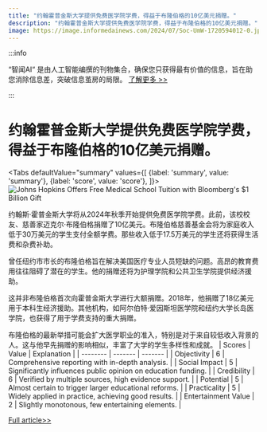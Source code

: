 ```yaml
---
title: "约翰霍普金斯大学提供免费医学院学费，得益于布隆伯格的10亿美元捐赠。"
description: "约翰霍普金斯大学提供免费医学院学费，得益于布隆伯格的10亿美元捐赠。"
image: https://image.informedainews.com/2024/07/Soc-UmW-1720594012-0.jpg
---
```



:::info

“智闻AI“ 是由人工智能编撰的刊物集合，确保您只获得最有价值的信息，旨在助您消除信息差，突破信息茧房的局限。  [了解更多 >>](/)

:::

# 约翰霍普金斯大学提供免费医学院学费，得益于布隆伯格的10亿美元捐赠。


<Tabs
	defaultValue="summary"
	values={[
	{label: 'summary', value: 'summary'},
	{label: 'score', value: 'score'},
]}>
<TabItem value="summary">
<img
  src="https://image.informedainews.com/2024/07/Soc-UmW-1720594012-0.jpg"
  alt="Johns Hopkins Offers Free Medical School Tuition with Bloomberg's $1 Billion Gift"
/>



约翰斯·霍普金斯大学将从2024年秋季开始提供免费医学院学费。此前，该校校友、慈善家迈克尔·布隆伯格捐赠了10亿美元。布隆伯格慈善基金会将为家庭收入低于30万美元的学生支付全额学费。那些收入低于17.5万美元的学生还将获得生活费和杂费补助。

曾任纽约市市长的布隆伯格旨在解决美国医疗专业人员短缺的问题。高昂的教育费用往往阻碍了潜在的学生。他的捐赠还将为护理学院和公共卫生学院提供经济援助。

这并非布隆伯格首次向霍普金斯大学进行大额捐赠。2018年，他捐赠了18亿美元用于本科生经济援助。其他机构，如阿尔伯特·爱因斯坦医学院和纽约大学长岛医学院，也获得了用于学费支持的重大捐赠。

布隆伯格的最新举措可能会扩大医学职业的准入，特别是对于来自较低收入背景的人。这与他早先捐赠的影响相似，丰富了大学的学生多样性和成就。
</TabItem>
<TabItem value="score">
	| Scores     | Value   | Explanation |
	| -------- | ------- | ------- |
	| Objectivity  | 6    | Comprehensive reporting with in-depth analysis.    |
	| Social Impact | 5     | Significantly influences public opinion on education funding.    |
	| Credibility    | 6    | Verified by multiple sources, high evidence support.    |
	| Potential    | 5    | Almost certain to trigger larger educational reforms.    |
	| Practicality    | 5    | Widely applied in practice, achieving good results.    |
	| Entertainment Value    | 2    | Slightly monotonous, few entertaining elements.    |
</TabItem>
</Tabs>

[Full article>>](https://www.theguardian.com/us-news/article/2024/jul/09/johns-hopkins-free-tuition-mike-bloomberg-donation)
